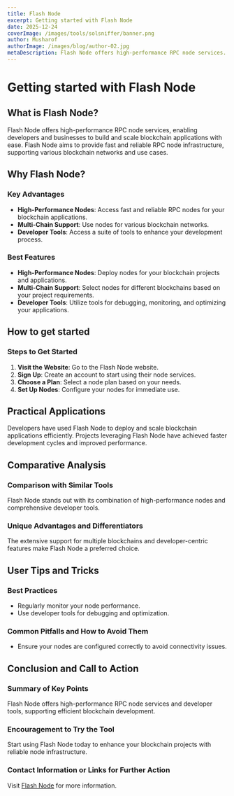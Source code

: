 ```yaml
---
title: Flash Node
excerpt: Getting started with Flash Node
date: 2025-12-24
coverImage: /images/tools/solsniffer/banner.png
author: Musharof
authorImage: /images/blog/author-02.jpg
metaDescription: Flash Node offers high-performance RPC node services. Learn what it is & get started with it today. Find Dexscreener, Solana Explorer and other tools today.
---
```


# Getting started with Flash Node

## What is Flash Node?

Flash Node offers high-performance RPC node services, enabling developers and businesses to build and scale blockchain applications with ease. Flash Node aims to provide fast and reliable RPC node infrastructure, supporting various blockchain networks and use cases.

## Why Flash Node?

### Key Advantages

- **High-Performance Nodes**: Access fast and reliable RPC nodes for your blockchain applications.
- **Multi-Chain Support**: Use nodes for various blockchain networks.
- **Developer Tools**: Access a suite of tools to enhance your development process.

### Best Features

- **High-Performance Nodes**: Deploy nodes for your blockchain projects and applications.
- **Multi-Chain Support**: Select nodes for different blockchains based on your project requirements.
- **Developer Tools**: Utilize tools for debugging, monitoring, and optimizing your applications.

## How to get started

### Steps to Get Started

1. **Visit the Website**: Go to the Flash Node website.
2. **Sign Up**: Create an account to start using their node services.
3. **Choose a Plan**: Select a node plan based on your needs.
4. **Set Up Nodes**: Configure your nodes for immediate use.

## Practical Applications

Developers have used Flash Node to deploy and scale blockchain applications efficiently. Projects leveraging Flash Node have achieved faster development cycles and improved performance.

## Comparative Analysis

### Comparison with Similar Tools

Flash Node stands out with its combination of high-performance nodes and comprehensive developer tools.

### Unique Advantages and Differentiators

The extensive support for multiple blockchains and developer-centric features make Flash Node a preferred choice.

## User Tips and Tricks

### Best Practices

- Regularly monitor your node performance.
- Use developer tools for debugging and optimization.

### Common Pitfalls and How to Avoid Them

- Ensure your nodes are configured correctly to avoid connectivity issues.

## Conclusion and Call to Action

### Summary of Key Points

Flash Node offers high-performance RPC node services and developer tools, supporting efficient blockchain development.

### Encouragement to Try the Tool

Start using Flash Node today to enhance your blockchain projects with reliable node infrastructure.

### Contact Information or Links for Further Action

Visit [Flash Node](https://example.com) for more information.

